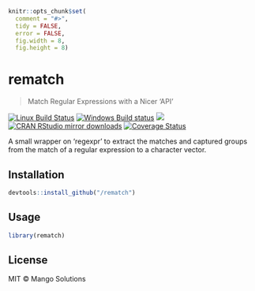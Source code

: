 
```r
knitr::opts_chunk$set(
  comment = "#>",
  tidy = FALSE,
  error = FALSE,
  fig.width = 8,
  fig.height = 8)
```

# rematch

> Match Regular Expressions with a Nicer 'API'

[![Linux Build Status](https://travis-ci.org/MangoTheCat/rematch.svg?branch=master)](https://travis-ci.org/MangoTheCat/rematch)
[![Windows Build status](https://ci.appveyor.com/api/projects/status/github/MangoTheCat/rematch?svg=true)](https://ci.appveyor.com/project/MangoTheCat/rematch)
[![](http://www.r-pkg.org/badges/version/rematch)](http://www.r-pkg.org/pkg/rematch)
[![CRAN RStudio mirror downloads](http://cranlogs.r-pkg.org/badges/rematch)](http://www.r-pkg.org/pkg/rematch)
[![Coverage Status](https://img.shields.io/codecov/c/github/MangoTheCat/rematch/master.svg)](https://codecov.io/github/MangoTheCat/rematch?branch=master)

A small wrapper on 'regexpr' to extract the matches and captured groups from
  the match of a regular expression to a character vector.

## Installation

```r
devtools::install_github("/rematch")
```

## Usage

```r
library(rematch)
```

## License

MIT © Mango Solutions
